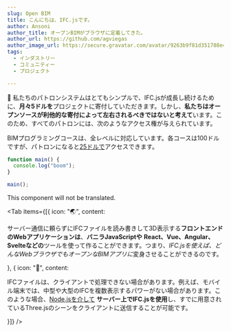 ```yaml
---
slug: Open BIM
title: こんにちは、IFC.jsです。
author: Ansoni
author_title: オープンBIMがブラウザに定着してきた。
author_url: https://github.com/agviegas
author_image_url: https://secure.gravatar.com/avatar/9263b9f81d351788e46bc64000c03cb6
tags:
  - インダストリー
  - コミュニティー
  - プロジェクト

---
```



🧑 私たちのパトロンシステムはとてもシンプルで、IFC.jsが成長し続けるために、<strong>月々5ドルを</strong>プロジェクトに寄付していただきます。しかし、<strong>私たちはオープンソースが利他的な寄付によって左右されるべきではないと考えて</strong>います。このため、すべてのパトロンには、次のようなアクセス権が与えられています。

<Card icon="👩‍🏫" title="BIMプログラミングコース（全レベル対象">
  BIMプログラミングコースは、全レベルに対応しています。各コースは100ドルですが、パトロンになると<a href="https://ifcjs.github.io/info/docs/Courses/Getting-started#for-patreons">25ドルで</a>アクセスできます。
</Card>

```js
function main() {
  console.log("boom");
}

main();
```

<Ignore>This component will not be translated.</Ignore>

<Tab
  items={[{  icon: "🌏",  content: <p>
            サーバー通信に頼らずにIFCファイルを読み書きして3D表示する<b>フロントエンドのWebアプリケーションは</b>、<b>バニラJavaScriptや</b> <b>React、Vue、Angular、Svelteなどの</b>ツールを使って作ることができます。つまり、<i>IFC.jsを使えば、どんなWebブラウザでもオープンなBIMアプリに</i>変身させることができるのです。        </p>}, {  icon: "🏢",  content: <p>
            IFCファイルは、クライアントで処理できない場合があります。例えば、モバイル端末では、中型や大型のIFCを複数表示するパワーがない場合があります。このような場合、<a href="https://nodejs.org/en/">Node.jsを介して</a> <b>サーバー上でIFC.jsを使用</b>し、すでに用意されているThree.jsのシーンをクライアントに送信することが可能です。        </p>}]}
/>
